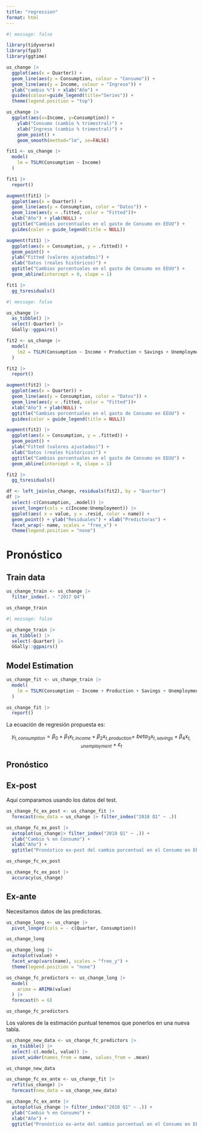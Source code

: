 ```yaml
---
title: "regression"
format: html
---
```


```r
#| message: false

library(tidyverse)
library(fpp3)
library(ggtime)
```

```r
us_change |> 
  ggplot(aes(x = Quarter)) +
  geom_line(aes(y = Consumption, colour = "Consumo")) +
  geom_line(aes(y = Income, colour = "Ingreso")) +
  ylab("cambio %") + xlab("Año") +
  guides(colour=guide_legend(title="Series")) + 
  theme(legend.position = "top")
```

```r
us_change |> 
  ggplot(aes(x=Income, y=Consumption)) +
    ylab("Consumo (cambio % trimestral)") +
    xlab("Ingreso (cambio % trimestral)") +
    geom_point() +
    geom_smooth(method="lm", se=FALSE)
```

```r
fit1 <- us_change |> 
  model(
    lm = TSLM(Consumption ~ Income)
  ) 

fit1 |> 
  report()
```
```r
augment(fit1) |>  
  ggplot(aes(x = Quarter)) +
  geom_line(aes(y = Consumption, color = "Datos")) +
  geom_line(aes(y = .fitted, color = "Fitted"))+
  xlab("Año") + ylab(NULL) +
  ggtitle("Cambios porcentuales en el gasto de Consumo en EEUU") +
  guides(color = guide_legend(title = NULL))
```


```r
augment(fit1) |>  
  ggplot(aes(x = Consumption, y = .fitted)) +
  geom_point() +
  ylab("Fitted (valores ajustados)") +
  xlab("Datos (reales históricos)") +
  ggtitle("Cambios porcentuales en el gasto de Consumo en EEUU") +
  geom_abline(intercept = 0, slope = 1)
```

```r
fit1 |> 
  gg_tsresiduals()
```

```r
#| message: false

us_change |>  
  as_tibble() |> 
  select(-Quarter) |>  
  GGally::ggpairs()
```

```r
fit2 <- us_change |> 
  model(
    lm2 = TSLM(Consumption ~ Income + Production + Savings + Unemployment)
  ) 

fit2 |> 
  report()
```
```r
augment(fit2) |>  
  ggplot(aes(x = Quarter)) +
  geom_line(aes(y = Consumption, color = "Datos")) +
  geom_line(aes(y = .fitted, color = "Fitted"))+
  xlab("Año") + ylab(NULL) +
  ggtitle("Cambios porcentuales en el gasto de Consumo en EEUU") +
  guides(color = guide_legend(title = NULL))
```

```r
augment(fit2) |>  
  ggplot(aes(x = Consumption, y = .fitted)) +
  geom_point() +
  ylab("Fitted (valores ajustados)") +
  xlab("Datos (reales históricos)") +
  ggtitle("Cambios porcentuales en el gasto de Consumo en EEUU") +
  geom_abline(intercept = 0, slope = 1)
```

```r
fit2 |> 
  gg_tsresiduals()
```

```r
df <- left_join(us_change, residuals(fit2), by = "Quarter")
df |> 
  select(-c(Consumption, .model)) |>  
  pivot_longer(cols = c(Income:Unemployment)) |>  
  ggplot(aes( x = value, y = .resid, color = name)) + 
  geom_point() + ylab("Residuales") + xlab("Predictoras") +
  facet_wrap(~ name, scales = "free_x") +
  theme(legend.position = "none")
```

# Pronóstico

## Train data

```r
us_change_train <- us_change |> 
  filter_index(. ~ "2017 Q4")

us_change_train
```

```r
#| message: false

us_change_train |> 
  as_tibble() |> 
  select(-Quarter) |> 
  GGally::ggpairs()
```

## Model Estimation

```r
us_change_fit <- us_change_train |> 
  model(
    lm = TSLM(Consumption ~ Income + Production + Savings + Unemployment)
  )

us_change_fit |> 
  report()
```

La ecuación de regresión propuesta es:

$$
y_{t,consumption} = \beta_0 + \beta_1 x_{t,income} + \beta_2 x_{t,production} + \ beta_3 x_{t,savings} + \beta_4 x_{t,unemployment} + \varepsilon_t
$$

## Pronóstico

## Ex-post

Aquí comparamos usando los datos del test.

```r
us_change_fc_ex_post <- us_change_fit |> 
  forecast(new_data = us_change |> filter_index("2018 Q1" ~ .))

us_change_fc_ex_post |>
  autoplot(us_change|> filter_index("2010 Q1" ~ .)) +
  ylab("Cambio % en Consumo") +
  xlab("Año") +
  ggtitle("Pronóstico ex-post del cambio porcentual en el Consumo en EEUU")

us_change_fc_ex_post

us_change_fc_ex_post |> 
  accuracy(us_change)
```

## Ex-ante

Necesitamos datos de las predictoras.

```r
us_change_long <- us_change |> 
  pivot_longer(cols = - c(Quarter, Consumption)) 

us_change_long

us_change_long |> 
  autoplot(value) +
  facet_wrap(vars(name), scales = "free_y") + 
  theme(legend.position = "none")
```

```r
us_change_fc_predictors <- us_change_long |> 
  model(
    arima = ARIMA(value)
  ) |> 
  forecast(h = 6)

us_change_fc_predictors
```

Los valores de la estimación puntual tenemos que ponerlos en una nueva tabla.

```r
us_change_new_data <- us_change_fc_predictors |> 
  as_tsibble() |> 
  select(-c(.model, value)) |> 
  pivot_wider(names_from = name, values_from = .mean)

us_change_new_data
```

```r
us_change_fc_ex_ante <- us_change_fit |>
  refit(us_change) |> 
  forecast(new_data = us_change_new_data)

us_change_fc_ex_ante |>
  autoplot(us_change |> filter_index("2010 Q1" ~ .)) +
  ylab("Cambio % en Consumo") +
  xlab("Año") +
  ggtitle("Pronóstico ex-ante del cambio porcentual en el Consumo en EEUU")
```


